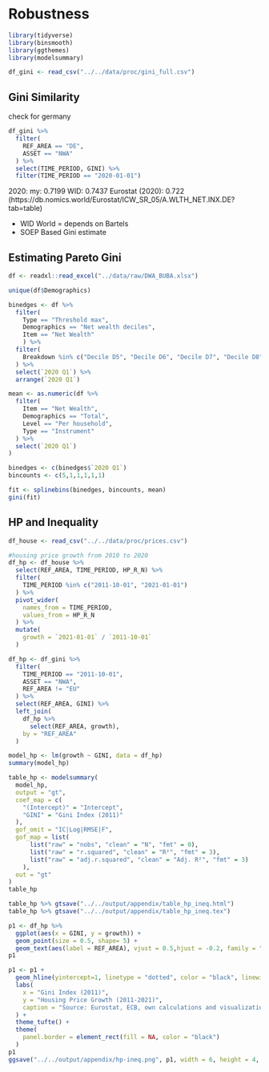 # Robustness

```r
library(tidyverse)
library(binsmooth)
library(ggthemes)
library(modelsummary)
```

```r
df_gini <- read_csv("../../data/proc/gini_full.csv")
```


## Gini Similarity

check for germany

```r
df_gini %>%
  filter(
    REF_AREA == "DE",
    ASSET == "NWA"
  ) %>%
  select(TIME_PERIOD, GINI) %>%
  filter(TIME_PERIOD == "2020-01-01")
```


2020:
my: 0.7199
WID: 0.7437
Eurostat (2020): 0.722 (https://db.nomics.world/Eurostat/ICW_SR_05/A.WLTH_NET.INX.DE?tab=table)




- WID World = depends on Bartels
- SOEP Based Gini estimate

## Estimating Pareto Gini

```r
df <- readxl::read_excel("../data/raw/DWA_BUBA.xlsx")
```

```r
unique(df$Demographics)
```

```r
binedges <- df %>%
  filter(
    Type == "Threshold max",
    Demographics == "Net wealth deciles",
    Item == "Net Wealth"
    ) %>%
  filter(
    Breakdown %in% c("Decile D5", "Decile D6", "Decile D7", "Decile D8", "Decile D9", "Decile D10")
  ) %>%
  select(`2020 Q1`) %>%
  arrange(`2020 Q1`)

mean <- as.numeric(df %>%
  filter(
    Item == "Net Wealth",
    Demographics == "Total",
    Level == "Per household",
    Type == "Instrument"
  ) %>%
  select(`2020 Q1`) 
)

binedges <- c(binedges$`2020 Q1`)
bincounts <- c(5,1,1,1,1,1)
```

```r
fit <- splinebins(binedges, bincounts, mean)
gini(fit)
```

## HP and Inequality

```r
df_house <- read_csv("../../data/proc/prices.csv")
```

```r
#housing price growth from 2010 to 2020
df_hp <- df_house %>%
  select(REF_AREA, TIME_PERIOD, HP_R_N) %>%
  filter(
    TIME_PERIOD %in% c("2011-10-01", "2021-01-01")
  ) %>%
  pivot_wider(
    names_from = TIME_PERIOD,
    values_from = HP_R_N
  ) %>%
  mutate(
    growth = `2021-01-01` / `2011-10-01`
  )
```

```r
df_hp <- df_gini %>%
  filter(
    TIME_PERIOD == "2011-10-01",
    ASSET == "NWA",
    REF_AREA != "EU"
  ) %>%
  select(REF_AREA, GINI) %>%
  left_join(
    df_hp %>%
      select(REF_AREA, growth),
    by = "REF_AREA"
  )
```

```r
model_hp <- lm(growth ~ GINI, data = df_hp)
summary(model_hp)
```

```r
table_hp <- modelsummary(
  model_hp,
  output = "gt",
  coef_map = c(
    "(Intercept)" = "Intercept",
    "GINI" = "Gini Index (2011)"
  ),
  gof_omit = "IC|Log|RMSE|F",
  gof_map = list(
      list("raw" = "nobs", "clean" = "N", "fmt" = 0),
      list("raw" = "r.squared", "clean" = "R²", "fmt" = 3),
      list("raw" = "adj.r.squared", "clean" = "Adj. R²", "fmt" = 3)
    ),
  out = "gt"
) 
table_hp
```

```r
table_hp %>% gtsave("../../output/appendix/table_hp_ineq.html")
table_hp %>% gtsave("../../output/appendix/table_hp_ineq.tex")
```



```r
p1 <- df_hp %>%
  ggplot(aes(x = GINI, y = growth)) +
  geom_point(size = 0.5, shape= 5) +
  geom_text(aes(label = REF_AREA), vjust = 0.5,hjust = -0.2, family = "serif") 
p1
```

```r
p1 <- p1 +
  geom_hline(yintercept=1, linetype = "dotted", color = "black", linewidth=0.5) +
  labs(
    x = "Gini Index (2011)",
    y = "Housing Price Growth (2011-2021)",
    caption = "Source: Eurostat, ECB, own calculations and visualization"
  ) +
  theme_tufte() +
  theme(
    panel.border = element_rect(fill = NA, color = "black")
  ) 
p1 
ggsave("../../output/appendix/hp-ineq.png", p1, width = 6, height = 4, dpi = 300)
```

